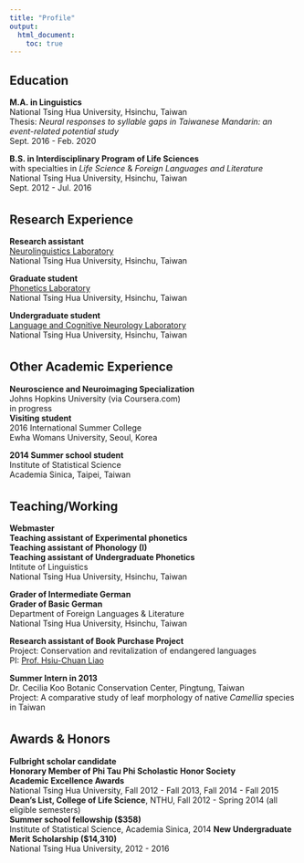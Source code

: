 ---
title: "Profile"
output:
  html_document:
    toc: true
---
## Education  

**M.A. in Linguistics**  
National Tsing Hua University, Hsinchu, Taiwan  
Thesis: *Neural responses to syllable gaps in Taiwanese Mandarin: an event-related potential study*  
Sept. 2016 - Feb. 2020  

**B.S. in Interdisciplinary Program of Life Sciences**  
with specialties in *Life Science* & *Foreign Languages and Literature*  
National Tsing Hua University, Hsinchu, Taiwan  
Sept. 2012 - Jul. 2016  

<div style="margin-bottom:35px;">
</div>

## Research Experience  

**Research assistant**  
[Neurolinguistics Laboratory](https://sites.google.com/view/neuroling/)  
National Tsing Hua University, Hsinchu, Taiwan  

**Graduate student**  
[Phonetics Laboratory](http://homepage.ling.nthu.edu.tw/phonlab/)  
National Tsing Hua University, Hsinchu, Taiwan

**Undergraduate student**  
[Language and Cognitive Neurology Laboratory](https://sites.google.com/view/neuroling504)  
National Tsing Hua University, Hsinchu, Taiwan  

<div style="margin-bottom:35px;">
</div>

## Other Academic Experience  
**Neuroscience and Neuroimaging Specialization**  
Johns Hopkins University (via Coursera.com)  
in progress  
**Visiting student**  
2016 International Summer College  
Ewha Womans University, Seoul, Korea  
  
**2014 Summer school student**  
Institute of Statistical Science  
Academia Sinica, Taipei, Taiwan  

<div style="margin-bottom:35px;">
</div>

## Teaching/Working  

**Webmaster**  
**Teaching assistant of Experimental phonetics**  
**Teaching assistant of Phonology (I)**  
**Teaching assistant of Undergraduate Phonetics**  
Intitute of Linguistics  
National Tsing Hua University, Hsinchu, Taiwan  

**Grader of Intermediate German**  
**Grader of Basic German**  
Department of Foreign Languages & Literature  
National Tsing Hua University, Hsinchu, Taiwan 

**Research assistant of Book Purchase Project**  
Project: Conservation and revitalization of endangered languages  
PI: [Prof. Hsiu-Chuan Liao](http://homepage.ling.nthu.edu.tw/faculty/hcliao/index.html)  

**Summer Intern in 2013**  
Dr. Cecilia Koo Botanic Conservation Center, Pingtung, Taiwan  
Project: A comparative study of leaf morphology of native *Camellia* species in Taiwan

<div style="margin-bottom:35px;">
</div>

## Awards & Honors
**Fulbright scholar candidate**  
**Honorary Member of Phi Tau Phi Scholastic Honor Society**  
**Academic Excellence Awards**  
National Tsing Hua University, Fall 2012 - Fall 2013, Fall 2014 - Fall 2015  
**Dean’s List, College of Life Science**, NTHU, Fall 2012 - Spring 2014 (all eligible semesters)  
**Summer school fellowship ($358)**  
Institute of Statistical Science, Academia Sinica, 2014
**New Undergraduate Merit Scholarship ($14,310)**  
National Tsing Hua University, 2012 - 2016